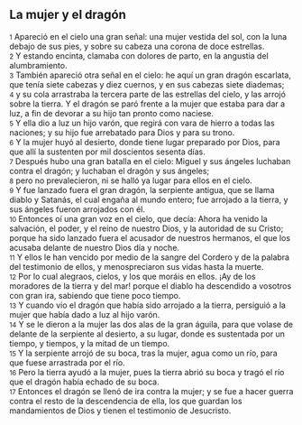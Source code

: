 == La mujer y el dragón ==

{{anchor|1}} <small>1</small> Apareció en el cielo una gran señal: una mujer vestida del sol, con la luna debajo de sus pies, y sobre su cabeza una corona de doce estrellas.<br>
{{anchor|2}} <small>2</small> Y estando encinta, clamaba con dolores de parto, en la angustia del alumbramiento.<br>
{{anchor|3}} <small>3</small> También apareció otra señal en el cielo: he aquí un gran dragón escarlata, que tenía siete cabezas y diez cuernos, y en sus cabezas siete diademas;<br>
{{anchor|4}} <small>4</small> y su cola arrastraba la tercera parte de las estrellas del cielo, y las arrojó sobre la tierra. Y el dragón se paró frente a la mujer que estaba para dar a luz, a fin de devorar a su hijo tan pronto como naciese.<br>
{{anchor|5}} <small>5</small> Y ella dio a luz un hijo varón, que regirá con vara de hierro a todas las naciones; y su hijo fue arrebatado para Dios y para su trono.<br>
{{anchor|6}} <small>6</small> Y la mujer huyó al desierto, donde tiene lugar preparado por Dios, para que allí la sustenten por mil doscientos sesenta días.<br>
{{anchor|7}} <small>7</small> Después hubo una gran batalla en el cielo: Miguel y sus ángeles luchaban contra el dragón; y luchaban el dragón y sus ángeles;<br>
{{anchor|8}} <small>8</small> pero no prevalecieron, ni se halló ya lugar para ellos en el cielo.<br>
{{anchor|9}} <small>9</small> Y fue lanzado fuera el gran dragón, la serpiente antigua, que se llama diablo y Satanás, el cual engaña al mundo entero; fue arrojado a la tierra, y sus ángeles fueron arrojados con él.<br>
{{anchor|10}} <small>10</small> Entonces oí una gran voz en el cielo, que decía: Ahora ha venido la salvación, el poder, y el reino de nuestro Dios, y la autoridad de su Cristo; porque ha sido lanzado fuera el acusador de nuestros hermanos, el que los acusaba delante de nuestro Dios día y noche.<br>
{{anchor|11}} <small>11</small> Y ellos le han vencido por medio de la sangre del Cordero y de la palabra del testimonio de ellos, y menospreciaron sus vidas hasta la muerte.<br>
{{anchor|12}} <small>12</small> Por lo cual alegraos, cielos, y los que moráis en ellos. ¡Ay de los moradores de la tierra y del mar! porque el diablo ha descendido a vosotros con gran ira, sabiendo que tiene poco tiempo.<br>
{{anchor|13}} <small>13</small> Y cuando vio el dragón que había sido arrojado a la tierra, persiguió a la mujer que había dado a luz al hijo varón.<br>
{{anchor|14}} <small>14</small> Y se le dieron a la mujer las dos alas de la gran águila, para que volase de delante de la serpiente al desierto, a su lugar, donde es sustentada por un tiempo, y tiempos, y la mitad de un tiempo.<br>
{{anchor|15}} <small>15</small> Y la serpiente arrojó de su boca, tras la mujer, agua como un río, para que fuese arrastrada por el río.<br>
{{anchor|16}} <small>16</small> Pero la tierra ayudó a la mujer, pues la tierra abrió su boca y tragó el río que el dragón había echado de su boca.<br>
{{anchor|17}} <small>17</small> Entonces el dragón se llenó de ira contra la mujer; y se fue a hacer guerra contra el resto de la descendencia de ella, los que guardan los mandamientos de Dios y tienen el testimonio de Jesucristo.<br>
